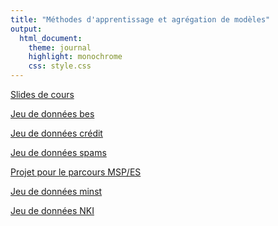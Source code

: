 ```yaml
---
title: "Méthodes d'apprentissage et agrégation de modèles"
output:
  html_document:
    theme: journal
    highlight: monochrome
    css: style.css
---
```


[Slides de cours](http://masedki.github.io/enseignements/pdfs/cours.pdf)

[Jeu de données bes](http://masedki.github.io/enseignements/datasets/bes.dta)

[Jeu de données crédit](http://masedki.github.io/enseignements/datasets/credit.rda)

[Jeu de données spams](http://masedki.github.io/enseignements/datasets/dataspam.rda)

[Projet pour le parcours MSP/ES](http://masedki.github.io/enseignements/pdfs/mspes.pdf)

[Jeu de données minst](http://masedki.github.io/enseignements/datasets/mnist.rdata)

[Jeu de données NKI](http://masedki.github.io/enseignements/datasets/nki.rda)